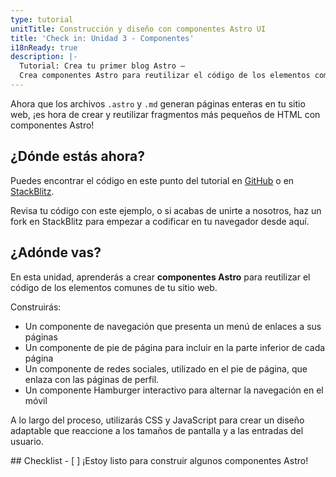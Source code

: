```yaml
---
type: tutorial
unitTitle: Construcción y diseño con componentes Astro UI
title: 'Check in: Unidad 3 - Componentes'
i18nReady: true
description: |-
  Tutorial: Crea tu primer blog Astro —
  Crea componentes Astro para reutilizar el código de los elementos comunes de tu sitio web.
---
```



Ahora que los archivos `.astro` y `.md` generan páginas enteras en tu sitio web, ¡es hora de crear y reutilizar fragmentos más pequeños de HTML con componentes Astro!

## ¿Dónde estás ahora?

Puedes encontrar el código en este punto del tutorial en [GitHub](https://github.com/withastro/blog-tutorial-demo/tree/unit-3/start) o en
[StackBlitz](https://stackblitz.com/github/withastro/blog-tutorial-demo/tree/unit-3/start?file=src/pages/index.astro).

Revisa tu código con este ejemplo, o si acabas de unirte a nosotros, haz un fork en StackBlitz para empezar a codificar en tu navegador desde aquí.

## ¿Adónde vas?

En esta unidad, aprenderás a crear **componentes Astro** para reutilizar el código de los elementos comunes de tu sitio web. 

Construirás:
- Un componente de navegación que presenta un menú de enlaces a sus páginas 
- Un componente de pie de página para incluir en la parte inferior de cada página
- Un componente de redes sociales, utilizado en el pie de página, que enlaza con las páginas de perfil.
- Un componente Hamburger interactivo para alternar la navegación en el móvil

A lo largo del proceso, utilizarás CSS y JavaScript para crear un diseño adaptable que reaccione a los tamaños de pantalla y a las entradas del usuario.



<Box icon="check-list">
## Checklist

<Checklist>
- [ ] ¡Estoy listo para construir algunos componentes Astro!
</Checklist>
</Box>
